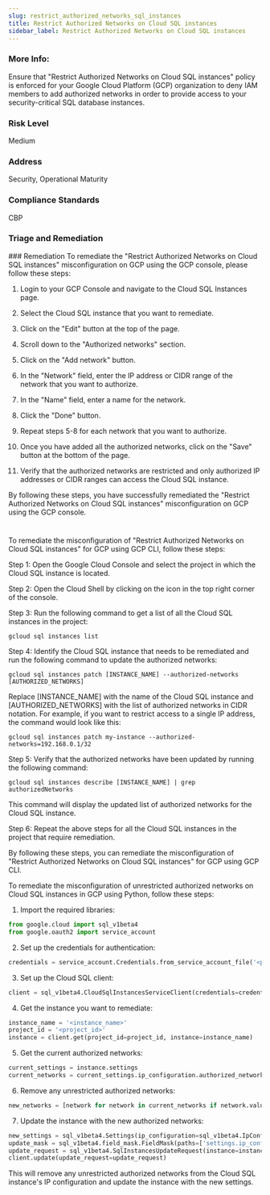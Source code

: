 ```yaml
---
slug: restrict_authorized_networks_sql_instances
title: Restrict Authorized Networks on Cloud SQL instances
sidebar_label: Restrict Authorized Networks on Cloud SQL instances
---
```


### More Info:

Ensure that "Restrict Authorized Networks on Cloud SQL instances" policy is enforced for your Google Cloud Platform (GCP) organization to deny IAM members to add authorized networks in order to provide access to your security-critical SQL database instances.

### Risk Level

Medium

### Address

Security, Operational Maturity

### Compliance Standards

CBP

### Triage and Remediation
<Tabs>
<Tab title='Remediation'>
### Remediation

<AccordionGroup>
<Accordion title='Using Console' defaultOpen='true'>
To remediate the "Restrict Authorized Networks on Cloud SQL instances" misconfiguration on GCP using the GCP console, please follow these steps:

1. Login to your GCP Console and navigate to the Cloud SQL Instances page.

2. Select the Cloud SQL instance that you want to remediate.

3. Click on the "Edit" button at the top of the page.

4. Scroll down to the "Authorized networks" section.

5. Click on the "Add network" button.

6. In the "Network" field, enter the IP address or CIDR range of the network that you want to authorize.

7. In the "Name" field, enter a name for the network.

8. Click the "Done" button.

9. Repeat steps 5-8 for each network that you want to authorize.

10. Once you have added all the authorized networks, click on the "Save" button at the bottom of the page.

11. Verify that the authorized networks are restricted and only authorized IP addresses or CIDR ranges can access the Cloud SQL instance.

By following these steps, you have successfully remediated the "Restrict Authorized Networks on Cloud SQL instances" misconfiguration on GCP using the GCP console.

#
</Accordion>

<Accordion title='Using CLI'>
To remediate the misconfiguration of "Restrict Authorized Networks on Cloud SQL instances" for GCP using GCP CLI, follow these steps:

Step 1: Open the Google Cloud Console and select the project in which the Cloud SQL instance is located.

Step 2: Open the Cloud Shell by clicking on the icon in the top right corner of the console.

Step 3: Run the following command to get a list of all the Cloud SQL instances in the project:

```
gcloud sql instances list
```

Step 4: Identify the Cloud SQL instance that needs to be remediated and run the following command to update the authorized networks:

```
gcloud sql instances patch [INSTANCE_NAME] --authorized-networks [AUTHORIZED_NETWORKS]
```

Replace [INSTANCE_NAME] with the name of the Cloud SQL instance and [AUTHORIZED_NETWORKS] with the list of authorized networks in CIDR notation. For example, if you want to restrict access to a single IP address, the command would look like this:

```
gcloud sql instances patch my-instance --authorized-networks=192.168.0.1/32
```

Step 5: Verify that the authorized networks have been updated by running the following command:

```
gcloud sql instances describe [INSTANCE_NAME] | grep authorizedNetworks
```

This command will display the updated list of authorized networks for the Cloud SQL instance.

Step 6: Repeat the above steps for all the Cloud SQL instances in the project that require remediation.

By following these steps, you can remediate the misconfiguration of "Restrict Authorized Networks on Cloud SQL instances" for GCP using GCP CLI.
</Accordion>

<Accordion title='Using Python'>
To remediate the misconfiguration of unrestricted authorized networks on Cloud SQL instances in GCP using Python, follow these steps:

1. Import the required libraries:

```python
from google.cloud import sql_v1beta4
from google.oauth2 import service_account
```

2. Set up the credentials for authentication:

```python
credentials = service_account.Credentials.from_service_account_file('<path_to_service_account_file>')
```

3. Set up the Cloud SQL client:

```python
client = sql_v1beta4.CloudSqlInstancesServiceClient(credentials=credentials)
```

4. Get the instance you want to remediate:

```python
instance_name = '<instance_name>'
project_id = '<project_id>'
instance = client.get(project_id=project_id, instance=instance_name)
```

5. Get the current authorized networks:

```python
current_settings = instance.settings
current_networks = current_settings.ip_configuration.authorized_networks
```

6. Remove any unrestricted authorized networks:

```python
new_networks = [network for network in current_networks if network.value != '0.0.0.0/0']
```

7. Update the instance with the new authorized networks:

```python
new_settings = sql_v1beta4.Settings(ip_configuration=sql_v1beta4.IpConfiguration(authorized_networks=new_networks))
update_mask = sql_v1beta4.field_mask.FieldMask(paths=['settings.ip_configuration.authorized_networks'])
update_request = sql_v1beta4.SqlInstancesUpdateRequest(instance=instance, settings=new_settings, update_mask=update_mask)
client.update(update_request=update_request)
```

This will remove any unrestricted authorized networks from the Cloud SQL instance's IP configuration and update the instance with the new settings.
</Accordion>

</AccordionGroup>
</Tab>
</Tabs>


